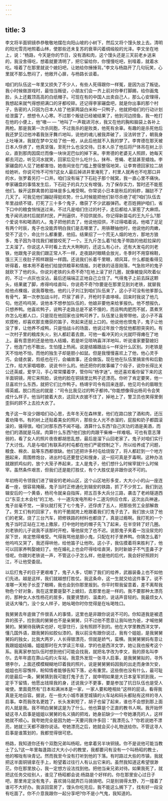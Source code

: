 ```yaml
---
---
---
```

title: 3
---



李文将半面铜镜恭恭敬敬地摆在向阳山坡的小树下，然后又将个馒头放上去。清明的阳光雪亮地照着山林，使那些还未复苏的衰草闪着绸缎般的光泽。李文坐在地上，说：“杨路，今天是你的节日，没有酒和肉，这个馒头还是三天前老乡送来的，我没舍得吃，想着就要清明了，把它留给你，你慢慢吃吧，别噎着，就着水吃。噎着了在那里就说个媳妇吧，让她给你捶捶背。”李文与杨路开了几句玩笑，心里就不那么憋闷了，他敞开心扉，与杨路长谈着。

咱们的队伍这一年里又损失了不少人，有些人死得跟你一样冤，是因为出了叛徒。我小时候做游戏时，最怕当叛徒，小朋友们会一齐上前对你拳打脚踢，给你画鬼脸，头上还戴顶高高的白纸帽子。可现在有的中国人出卖自己人，那么心安理得，我想起来就气得想把满口的牙都咬碎。还记得李家碾盘吧，就是你出事的那个村子，告密的人只因为日本人给了他家两袋白米和一只鸭子，他就把咱们的行动计划给泄露了，想想令人心寒。不过那个叛徒已经被结果了，他到河边捞鱼，我一枪打在他的小便上，他“嗷— — ”地叫了一声栽进河水，我又在他的胸和脑袋上各补上两枪。那是我第一次杀同胞，不过我杀的是败类，他死有余辜。有趣的是杀死他后我还梦见过他冲着我张牙舞爪地叫，说他的魂儿被我弄破了，没法转世了，朝我身上吐唾沫，我就在梦中又给了他一枪，从此后他就不入我的梦了。李育德在那天被日本人俘虏了，他真坚强，至死什么也没交待。日本人杀了他后将尸体吊在树上示众，直到那肉因腐烂而像一块块泥巴似的掉下来。李育德的老婆无人照顾，她每天都去河边，听见河水就笑，回家后见什么吃什么，抹布、苍蝇、老鼠甚至蜡烛。李家碾盘的人见了她都害怕，她夜间坐在门槛上整宿整宿地哭，让李育德回家拉二胡给她听。你说可怜不可怜?这女人最后掉进井里淹死了，村里人就再也不吃那口井的水，张罗着另打一口井。咱们没有端了下石砬子那个贼窝，我一直心里不痛快。李家碾盘的事情发生后，下石砬子的兵力又有增强，为了保存实力，暂时还不能惹他们。躲开这群禽兽的滋味是多么难受啊。你常说小日本是秋后的蚂蚱，蹦跶不了几天了。可我见他们蹦跶得挺欢势，什么时候能把他们斩尽杀绝了呢?咱们队伍去年里战绩不错，打死了三十多个鬼子，缴获了不少武器弹药。老百姓拥护咱们，省下口中的粮食悄悄送过来。不过凡是咱们住过的村子，走后都给人家惹了大麻烦。鬼子闻讯进村后就抓村民，严刑逼供，不招供就杀。你记得新苗屯的王九斤么?那个爱说书和喝酒的人。鬼子把他抓去了，他说他招供，不过得唱着说。他唱了足足有两个时辰，鬼子也没能弄明白我们是去哪里了。用铁鞭抽他时，他说他的肉嫩，受不了这个，命比什么都重要，他招。结果招了一个荒无人烟的地方，那地方狼多，鬼子因为寻找我们被狼咬死了一个。王九斤怎么着?给鬼子带路的他趁拉屎的工夫溜了。你说这人平时看上去大大咧咧的，还这么有心计。还有大发屯的刘老铁，他跟鬼子说我们跟正常人不一样，走夜路时眼睛会放光，冬季时不用穿棉鞋，饿三天三夜肚子照样跟鼓一样圆。还说我们长着千里眼，顺风耳，什么都能看得见听得着，根本用不着他们给提供粮草和情报。刘老铁的话音刚落，气急败坏的鬼子就砍下了他的头。你说刘老铁的头奇不奇?在地上滚了好几圈，就像被旋风吹着似的，不过一点灰也没沾，最后还端端正正地自己立住了。气得鬼子上前去踩这颗头，结果崴了脚，疼得呜哇直叫，你说奇不奇?你要是在那里见到刘老铁，就替我给他点棵烟，说我尊敬他。他的儿子刘江到咱们队伍来了，这小子可没有他爹那么有骨气，第一次参加战斗时，吓尿了裤子，开枪时手直哆嗦。回来时我说了他几句。他还呜呜哭，说他本不想参加队伍的，他娘非要他来给爹报仇。他不想报仇，只想养鸭。他喜欢鸭子，说鸭子走路总是不紧不慢的，而且鸭肉肥而不腻，蒸煮烹炸怎么吃都人口，只是现在他回家也没鸭可养了。队伍里让我带带他，这小子不喜欢摸枪，却喜欢那支缴获的笛子，吹起来还挺上口的。他说他也恨鬼子，鬼子让他没了爹，让他养不成鸭，只是怕战斗的场面，他说过年放个炮仗他都胆突突的。有一次村子里的粮库失火，别人都赶着去救，可他一看冲天的火光就吓得瘫在了地上。最有意思的还是他怕人结婚，若是听见唢呐喜洋洋地叫，听说谁家要娶媳妇了，他连门也不敢出，生怕撞上热闹。说是结婚跟战斗一样没什么区别。刘老铁是天不怕地不怕，而他的独生子却是胆小如鼠。但是我慢慢喜欢上了他，他心灵手巧，会缝衣裳，剪纸也在行，会编故事，还会做饭。现在他在队伍里搞宣传和后勤工作，给大家唱唱歌、说说书什么的。他还把你的故事编了个段子，说你长得比关公还英威，爱学习，手心常常攥着字，管你叫“杨字迷”。他还喜欢看你留下来的这半面铜镜，用它来照脸，说他的脸在铜镜里比鸭子还漂亮。你听了肯定要笑，他一旦喜欢什么东西，就把它们比作鸭子。杨靖宇司令有回来连部，他见司令的眉眼生得英威。脱口而出的就是：“司令比我见过的鸭子都帅。”你能想像得出杨司令会笑成什么样子。他当时披着大衣，这回大衣披不住了，掉地上了，警卫员也笑得里倒歪斜的顾不上去捡大衣了。

鬼子这一年没少跟咱们动心思，去年冬天在森林里，他们在路口放了酒和肉，还压着劝降书。有的树上还贴着美女的照片，那些女人光不赤溜的，屁股和奶子都圆滚滚的，骚得很。咱们对那东西不闻不碰。酒算什么东西?自己庆功的酒是美酒，而他们的酒就是马尿。肉算什么东西?他们放的肉跟干柴棒一样难咽。可也有意志薄弱的，看了女人的照片夜夜都胡思乱想，最后是溜下山回老家了。鬼子对咱们实行了大讨伐。凡是与咱们有联系的村屯都在他们严密控制之下，所以给养成了问题，粮食、棉衣、盐等东西都很缺。他们还把许多村屯给烧毁了，将人都赶到一个地方圈起来，周围修炮台，进出村屯还要登记和搜身，这一招可真是歹毒啊。这种办法就跟抓鸡似的，放个大笼子养起来，主人是鬼子，他们想什么时候宰就什么时候宰。虽然条件艰苦，但我们还是能打胜仗，有个大胜仗是非跟你说不可的。

年初杨司令领我们进了辑安的老岭山区，这个山区地形多变，大大小小的山一座连着一座，很容易掩蔽。鬼子当时正修通化到辑安的铁路，抓了不少劳工。我们到达辑安后的一个黄昏，杨司令就亲自指挥，把五百多大兵分三路，袭击了老岭隧道西口“东亚土木会社”的工地、十一道沟发电所和十二道沟供应仓库，这次出兵神速，鬼子丝毫不觉，一家伙就打死了七个鬼子，还俘虏了五人，把那些劳工全部解救了。劳工们有的回家了，有的干脆就挎上枪跟着我们打鬼子去了。我们放火烧了他们的老窝，烧了三台汽车，把修铁路的材料也都烧了，真是过瘾啊。我打死的一个鬼子当时正站在工地上撒尿，打中他时他的帽子先飞了起来，在半空转了好几圈。刘老铁的儿子说我不该那时开枪，等他尿完了也不迟。说那鬼子夹着一泡没尿完的尿下世，肯定憋得难受。气得我骂他是胆小鬼，只配在村子里养鸭。你猜怎么着?他呜呜又哭了，我还得哄他，给他笛子让他吹。这小子，我估摸着将来胜利了，他可以回家养鸭娶媳妇了。他在婚礼上也会吓得哇哇直哭，到时新娘子不气歪鼻子才怪呢。你跟刘老铁说一声，不管这小子怎么样，他是他的后代，我会好好照顾刘江，不让他受委屈。

以后打鬼子的日子更艰难了，鬼子人多，切断了我们的给养，武器装备上也不如他们先进。越是这样，我们就越想打胜仗。我这条命，这一生就交给这件事了。说不准哪一天枪子长歪了眼睛，我也会到你那里报到。你平时帮我留意着，差不离帮我物色个好对象，我在这里要是娶不上媳妇，去那里也是一样的。我不要那种太漂亮的，那种女人水性杨花的居多，我要贤慧的、温柔的，说话声音轻的。我最烦女人说话大嗓门，没个女人样子，她吆喝你时你觉得是在吆喝牲口。

我舅舅去年底做了件很丢人的事情，这里也是非跟你说说不可的。你知道我是被遗弃的孩子，捡到我的舅舅也不是亲舅舅，只不过他不愿意让我叫他为爸，才喊他舅舅的。舅舅待我确实也好，吃穿住行，没有照顾不到的。他在大学里教西洋文学，懂几国外语，跟我舅妈如胶似漆的。我以前没有跟你说过，我有个姐姐，是我舅舅舅妈的独女，比我大两岁，人长得银漂亮，但就是娇气，蛮横。我舅舅舅妈有意让我跟姐姐结婚。姐姐那时在大学读三年级，学的也是西洋文学，她让我也报考这个系。我离家参加队伍时想到他们可能会找我，就把名字改为李文，我的原名叫李尔。去年年底在靠山屯的火车站，我意外发现一张寻人启事，是我舅舅拟的，寻外甥李尔，上面还模模糊糊地印着我的照片。说是舅舅舅蚂因我的出走而身体欠安，姐姐也形容憔悴，盼知情者能够告知下落，必有重赏。这些倒也没有什么，最可耻的是最后一条，舅舅猜到我可能打鬼子去了，就申明如果是大日本皇军抓到我，一定手下留情，他愿出钱赎我的身，还说我少不更事，要是参加了抗日队伍也是受人唆使。里面竟然有“日本和满洲本是一家，一家人要和睦相处”这样的屁话，看得我真是无地自容。据说，在一些大小城市甚至城镇的火车站和码头都贴有这样的寻人启事。幸而我改名更姓了，长头发剃短了，胡子也留了起来，谁也不会想到那上面的人就是我。我不明白舅舅这是为了什么，他也算是个正直的教书人啊。我开始怀疑这寻人启事是姐姐以舅舅的名义搞的把戏，她身前缺少一个夸她瀑亮的人，这样她就不顺心。我夸她完全是因为她一天要问我许多回：“我漂亮么？”你若说她不漂亮，她就三天都不跟你说话。夸她漂亮之后，她就会买小礼物送给你。不管这寻人启事是谁策划的，我都觉得很可悲。

杨路，我知道你还有个双胞兄弟叫杨昭，他拿着另半块铜镜。你不是说他可能当教士了么?这一年里每逢路过大大小小的教堂，我都要问有没有一个叫杨昭的教士，他的喉咙有块青记。然而我至今没有打听到他的下落。有时路过大些的市镇，我就把这半面铜镜拿在手上，盼望着过往行人有认出它来的。虽然我知道这希望很渺茫。你在那里放心，我一定想方设法找到他。把他当亲兄弟对待。如果我死了，就把这任务交给别人，谁见了杨昭都会说:杨路是个好样的。你在那里安心过日子吧，那里肯定没有鬼子，喜欢骑马就弄匹马骑骑吧。只是别骑得太野，万一撞着了谁可不大好办。我该回营房了，馒头你吃完后，我不能这么搁下了，找有好一段没有吃面了。你不介意我跟你一起分享吧?你不是小气鬼，我知道的。